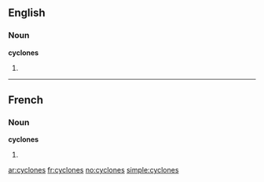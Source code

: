 ==English==

===Noun===
'''cyclones'''

# {{plural of|[[cyclone]]}}

----

==French==

===Noun===
'''cyclones''' {{m}} {{p}}

# {{plural of|[[cyclone#French|cyclone]]|lang=fr}}

[[ar:cyclones]]
[[fr:cyclones]]
[[no:cyclones]]
[[simple:cyclones]]